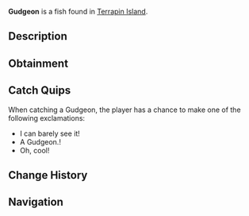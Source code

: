 {{FishInfobox
|image          = Gudgeon.png
|rarity         = Common
|sea            = First Sea
|location       = [[Terrapin Island]]
|sublocation    = 
|sources        = Common Crate, Fishing Rod
|radar_location = 
|xp             = 10
|weather        = 
|time           = Day
|season         = 
|bait           = Insect
|base_weight    = 0.3
|base_value     = 40
|weight_range   = 0.2
|base_chance    = 80
|base_resil     = 100
}}
'''Gudgeon''' is a {{Rarity|Common}} fish found in [[Terrapin Island]].

== Description ==
{{Description|The Gudgeon is an extremely small, slender fish. They are adaptable and can thrive in a variety of freshwater environments but are native and commonly found near Terrapin Island.|Bestiary Entry}}

== Obtainment ==
{{Description|Found in the water of Terrapin Island.|Bestiary Hint}}
{{Fish Availability|
Terrapin Island/Olm Cave
Terrapin Island/Surrounding Ocean
|top_rods      = 
Free Spirit Rod\174652.72\16853.28;
Leviathan's Fang Rod\173602.1\0;
Azure Of Lagoon\168798.78\18960.68;
Trident Rod\167162.49\13420.99;
No-Life Rod\161052.85\19388.58;
Training Rod\133542.81\19573.98;
Resourceful Rod\141544.57\20546.39;
Fang of the Eclipse\152408.35\29247.14;
Nocturnal Rod\110040.87\101378.92;
Midas Rod\143944.74\26086.96;
Wisdom Rod\144545.29\25121.66;
Phoenix Rod\143599.47\25001.82;
Challenger's Rod\153087.2\19204.91;
Seraphic Rod\151716.47\19312.25;
Blazebringer Rod\150435.09\22075.71;
Astralhook Rod\150305.41\0;
Zeus Rod\149341.66\21957.57;
Ethereal Prism Rod\148440.9\0;
Rod Of The Forgotten Fang\148432.38\17634.8;
Rod Of The Depths\147725.65\16065.72;
Verdant Shear Rod\147308.37\24188.79;
Rod Of The Exalted One\146290.9\15061.61;
Depthseeker Rod\146022.48\20586.86;
Avalanche Rod\145154.12\18569.49;
Volcanic Rod\142586.19\18784.95;
Steady Rod\74396.52\10137.79
|recommended   = Trident Rod
}}

== Catch Quips ==
When catching a Gudgeon, the player has a chance to make one of the following exclamations:
* I can barely see it!
* A Gudgeon.!
* Oh, cool!

== Change History ==
{{Change History|{{subst:Current Version}}}}

== Navigation ==
{{Fish Navbox|Terrapin Island}}